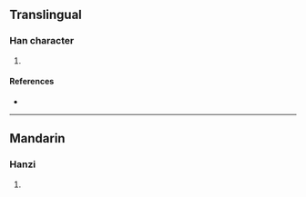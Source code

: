 {{character info/new}}
==Translingual==

===Han character===
{{Han char|rn=85|rad=水|as=13|sn=16|four=|canj=EWLA|ids=⿰氵署}}

# {{defn|Han|sort=水13}}

====References====
* {{Han ref|kx=0655.240|dkj=18484|dj=1065.210|hdz=31770.010|uh=6FD6|ud=28630}}

----

==Mandarin==

===Hanzi===
{{cmn-hanzi|pin=[[nì]] ([[ni4]]), [[níng]] ([[ning2]]), [[shù]] ([[shu4]])|wg=ni<sup>4</sup>, ning<sup>2</sup>, shu<sup>4</sup>}}

# {{defn|lang=cmn|sort=水13}}
